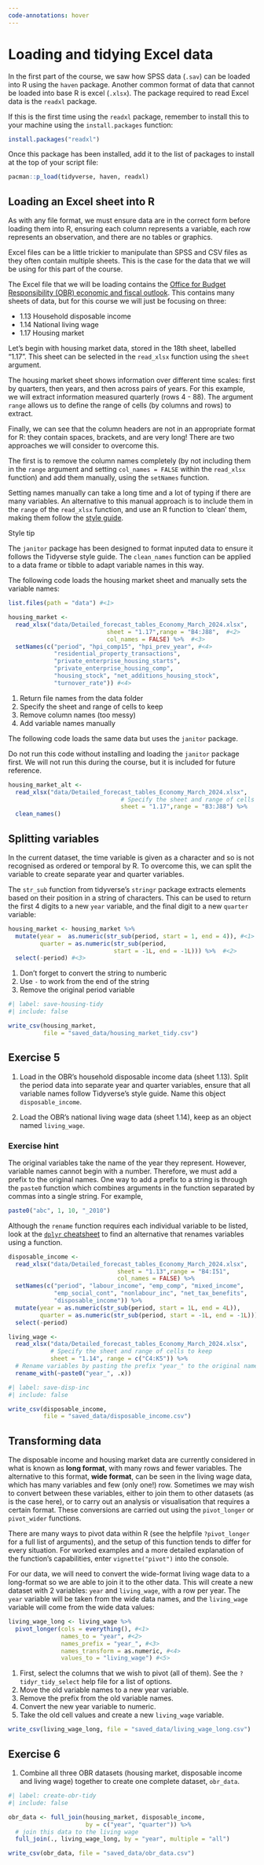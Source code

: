 ```yaml
---
code-annotations: hover
---
```


# Loading and tidying Excel data

In the first part of the course, we saw how SPSS data (`.sav`) can be loaded into R using the `haven` package. Another common format of data that cannot be loaded into base R is excel (`.xlsx`). The package required to read Excel data is the `readxl` package. 

If this is the first time using the `readxl` package, remember to install this to your machine using the `install.packages` function:

```r
install.packages("readxl")
```

Once this package has been installed, add it to the list of packages to install at the top of your script file:

```r
pacman::p_load(tidyverse, haven, readxl)
```

## Loading an Excel sheet into R
As with any file format, we must ensure data are in the correct form before loading them into R, ensuring each column represents a variable, each row represents an observation, and there are no tables or graphics. 

Excel files can be a little trickier to manipulate than SPSS and CSV files as they often contain multiple sheets. This is the case for the data that we will be using for this part of the course.

The Excel file that we will be loading contains the [Office for Budget Responsibility (OBR) economic and fiscal outlook](https://view.officeapps.live.com/op/view.aspx?src=https%3A%2F%2Fobr.uk%2Fdocs%2Fdlm_uploads%2FDetailed_forecast_tables_Economy_March_2024.xlsx&wdOrigin=BROWSELINK). This contains many sheets of data, but for this course we will just be focusing on three:

- 1.13 Household disposable income
- 1.14 National living wage
- 1.17 Housing market

Let's begin with housing market data, stored in the 18th sheet, labelled "1.17". This sheet can be selected in the `read_xlsx` function using the `sheet` argument. 

The housing market sheet shows information over different time scales: first by quarters, then years, and then across pairs of years. For this example, we will extract information measured quarterly (rows 4 - 88). The argument `range` allows us to define the range of cells (by columns and rows) to extract.

Finally, we can see that the column headers are not in an appropriate format for R: they contain spaces, brackets, and are very long! There are two approaches we will consider to overcome this. 

The first is to remove the column names completely (by not including them in the `range` argument and setting `col_names = FALSE` within the `read_xlsx` function) and add them manually, using the `setNames` function.

Setting names manually can take a long time and a lot of typing if there are many variables. An alternative to this manual approach is to include them in the `range` of the `read_xlsx` function, and use an R function to 'clean' them, making them follow the [style guide](https://style.tidyverse.org/index.html).

:::{.stylebox}

::::{.stylebox-header}
:::::{.stylebox-icon}
:::::
Style tip
::::

::::{.stylebox-body}
The `janitor` package has been designed to format inputed data to ensure it follows the Tidyverse style guide. The `clean_names` function can be applied to a data frame or tibble to adapt variable names in this way.
::::

:::


The following code loads the housing market sheet and manually sets the variable names:

```r

list.files(path = "data") #<1>

housing_market <- 
  read_xlsx("data/Detailed_forecast_tables_Economy_March_2024.xlsx",
                            sheet = "1.17",range = "B4:J88",  #<2>
                            col_names = FALSE) %>%  #<3> 
  setNames(c("period", "hpi_comp15", "hpi_prev_year", #<4>
             "residential_property_transactions", 
             "private_enterprise_housing_starts",
             "private_enterprise_housing_comp", 
             "housing_stock", "net_additions_housing_stock",
             "turnover_rate")) #<4>
```

1. Return file names from the data folder
2. Specify the sheet and range of cells to keep
3. Remove column names (too messy)
4. Add variable names manually


The following code loads the same data but uses the `janitor` package. 

:::{.callout-warning}
Do not run this code without installing and loading the `janitor` package first. We will not run this during the course, but it is included for future reference.
:::

```r
housing_market_alt <-
  read_xlsx("data/Detailed_forecast_tables_Economy_March_2024.xlsx",
                                # Specify the sheet and range of cells to keep
                                sheet = "1.17",range = "B3:J88") %>% 
  clean_names()
```

## Splitting variables 
In the current dataset, the time variable is given as a character and so is not recognised as ordered or temporal by R. To overcome this, we can split the variable to create separate year and quarter variables. 

The `str_sub` function from tidyverse's `stringr` package extracts elements based on their position in a string of characters. This can be used to return the first 4 digits to a new `year` variable, and the final digit to a new `quarter` variable:

```r
housing_market <- housing_market %>%
  mutate(year =  as.numeric(str_sub(period, start = 1, end = 4)), #<1>
         quarter = as.numeric(str_sub(period, 
                              start = -1L, end = -1L))) %>%  #<2>
  select(-period) #<3>
```

1. Don't forget to convert the string to numberic
2. Use `-` to work from the end of the string
3. Remove the original period variable

```r
#| label: save-housing-tidy
#| include: false

write_csv(housing_market,
          file = "saved_data/housing_market_tidy.csv")
```

## Exercise 5 {.unnumbered}
1. Load in the OBR's household disposable income data (sheet 1.13). Split the period data into separate year and quarter variables, ensure that all variable names follow Tidyverse's style guide. Name this object `disposable_income`. 

2. Load the OBR's national living wage data (sheet 1.14), keep as an object named `living_wage`. 

:::{.callout-caution collapse="true"}
### Exercise hint

The original variables take the name of the year they represent. However, variable names cannot begin with a number. Therefore, we must add a prefix to the original names. One way to add a prefix to a string is through the `paste0` function which combines arguments in the function separated by commas into a single string. For example, 

```r
paste0("abc", 1, 10, "_2010")
```

Although the `rename` function requires each individual variable to be listed, look at the [`dplyr` cheatsheet](https://github.com/rstudio/cheatsheets/blob/main/data-transformation.pdf) to find an alternative that renames variables using a function.
:::

```r
disposable_income <-
  read_xlsx("data/Detailed_forecast_tables_Economy_March_2024.xlsx",
                               sheet = "1.13",range = "B4:I51", 
                               col_names = FALSE) %>% 
  setNames(c("period", "labour_income", "emp_comp", "mixed_income",
             "emp_social_cont", "nonlabour_inc", "net_tax_benefits",
             "disposable_income")) %>% 
  mutate(year = as.numeric(str_sub(period, start = 1L, end = 4L)),
         quarter = as.numeric(str_sub(period, start = -1L, end = -1L))) %>% 
  select(-period)

living_wage <- 
  read_xlsx("data/Detailed_forecast_tables_Economy_March_2024.xlsx",
            # Specify the sheet and range of cells to keep
            sheet = "1.14", range = c("C4:K5")) %>% 
  # Rename variables by pasting the prefix "year_" to the original name
  rename_with(~paste0("year_", .x))
```

```r
#| label: save-disp-inc
#| include: false

write_csv(disposable_income, 
          file = "saved_data/disposable_income.csv")
```


## Transforming data
The disposable income and housing market data are currently considered in what is known as **long format**, with many rows and fewer variables. The alternative to this format, **wide format**, can be seen in the living wage data, which has many variables and few (only one!) row. Sometimes we may wish to convert between these variables, either to join them to other datasets (as is the case here), or to carry out an analysis or visualisation that requires a certain format. These conversions are carried out using the `pivot_longer` or `pivot_wider` functions. 

There are many ways to pivot data within R (see the helpfile `?pivot_longer` for a full list of arguments), and the setup of this function tends to differ for every situation. For worked examples and a more detailed explanation of the function's capabilities, enter `vignette("pivot")` into the console. 

For our data, we will need to convert the wide-format living wage data to a long-format so we are able to join it to the other data. This will create a new dataset with 2 variables: `year` and `living_wage`, with a row per year. The `year` variable will be taken from the wide data names, and the `living_wage` variable will come from the wide data values:

```r
living_wage_long <- living_wage %>% 
  pivot_longer(cols = everything(), #<1>
               names_to = "year", #<2>
               names_prefix = "year_", #<3>
               names_transform = as.numeric, #<4>
               values_to = "living_wage") #<5>
```

1. First, select the columns that we wish to pivot (all of them). See the `?tidyr_tidy_select` help file for a list of options. 
2. Move the old variable names to a new year variable.
3. Remove the prefix from the old variable names.
4. Convert the new year variable to numeric.
5. Take the old cell values and create a new `living_wage` variable.


```r
write_csv(living_wage_long, file = "saved_data/living_wage_long.csv")
```


## Exercise 6 {.unnumbered}
1. Combine all three OBR datasets (housing market, disposable income and living wage) together to create one complete dataset, `obr_data`.

```r
#| label: create-obr-tidy
#| include: false

obr_data <- full_join(housing_market, disposable_income, 
                      by = c("year", "quarter")) %>% 
  # join this data to the living wage
  full_join(., living_wage_long, by = "year", multiple = "all")

write_csv(obr_data, file = "saved_data/obr_data.csv")
```

